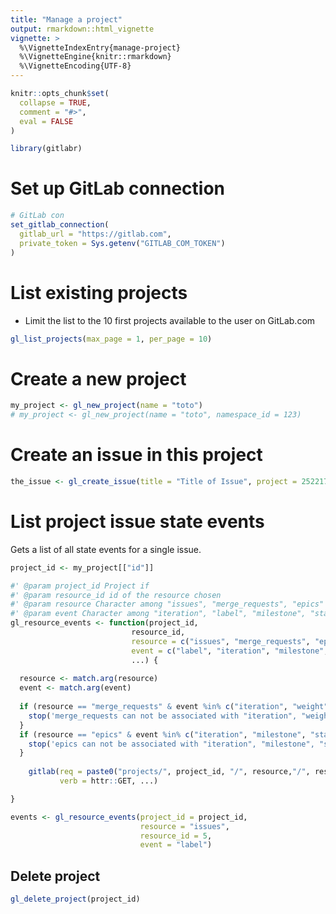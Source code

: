 ```yaml
---
title: "Manage a project"
output: rmarkdown::html_vignette
vignette: >
  %\VignetteIndexEntry{manage-project}
  %\VignetteEngine{knitr::rmarkdown}
  %\VignetteEncoding{UTF-8}
---
```


```r
knitr::opts_chunk$set(
  collapse = TRUE,
  comment = "#>",
  eval = FALSE
)
```

```r
library(gitlabr)
```

# Set up GitLab connection

```r
# GitLab con
set_gitlab_connection(
  gitlab_url = "https://gitlab.com",
  private_token = Sys.getenv("GITLAB_COM_TOKEN")
)
```

# List existing projects

- Limit the list to the 10 first projects available to the user on GitLab.com

```r
gl_list_projects(max_page = 1, per_page = 10)
```


# Create a new project
```r
my_project <- gl_new_project(name = "toto")
# my_project <- gl_new_project(name = "toto", namespace_id = 123)
```

# Create an issue in this project

```r
the_issue <- gl_create_issue(title = "Title of Issue", project = 25221772)
```


# List project issue state events

Gets a list of all state events for a single issue. 

```r
project_id <- my_project[["id"]]

#' @param project_id Project if
#' @param resource_id id of the resource chosen
#' @param resource Character among "issues", "merge_requests", "epics"
#' @param event Character among "iteration", "label", "milestone", "state", "weight"
gl_resource_events <- function(project_id,
                           resource_id,
                           resource = c("issues", "merge_requests", "epics"),
                           event = c("label", "iteration", "milestone", "state", "weight"),
                           ...) {
  
  resource <- match.arg(resource)
  event <- match.arg(event)
  
  if (resource == "merge_requests" & event %in% c("iteration", "weight")) {
    stop('merge_requests can not be associated with "iteration", "weight"')
  }
  if (resource == "epics" & event %in% c("iteration", "milestone", "state", "weight")) {
    stop('epics can not be associated with "iteration", "milestone", "state", "weight"')
  }
  
    gitlab(req = paste0("projects/", project_id, "/", resource,"/", resource_id, "/resource_", event,"_events"),
           verb = httr::GET, ...)

}

events <- gl_resource_events(project_id = project_id, 
                             resource = "issues", 
                             resource_id = 5, 
                             event = "label")
```

## Delete project

```r
gl_delete_project(project_id)
```

